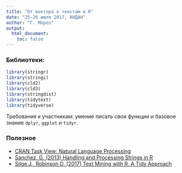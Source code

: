 ```yaml
---
title: "От вектора к текстам в R"
date: "25-26 июля 2017, АНДАН"
author: "Г. Мороз"
output:
  html_document:
    toc: false
---
```


### Библиотеки:
```r
library(stringr)
library(stringi)
library(cld2)
library(cld3)
library(stringdist)
library(tidytext)
library(tidyverse)
```

Требования к участникам: умение писать свои функции и базовое знание `dplyr`, `ggplot` и `tidyr`.

### Полезное

* [CRAN Task View: Natural Language Processing](https://cran.r-project.org/web/views/NaturalLanguageProcessing.html)
* [Sanchez, G. (2013) Handling and Processing Strings in R](http://gastonsanchez.com/Handling_and_Processing_Strings_in_R.pdf)
* [Silge J., Robinson D. (2017) Text Mining with R. A Tidy Approach](http://tidytextmining.com/)